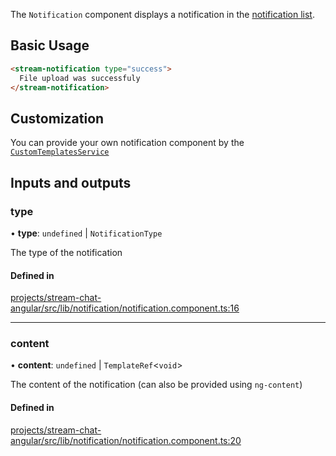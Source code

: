 The `Notification` component displays a notification in the [notification list](./NotificationListComponent.mdx).

## Basic Usage

```html
<stream-notification type="success">
  File upload was successfuly
</stream-notification>
```

## Customization

You can provide your own notification component by the [`CustomTemplatesService`](../services/CustomTemplatesService.mdx)

[//]: # "Start of generated content"
## Inputs and outputs 


### type

• **type**: `undefined` \| `NotificationType`

The type of the notification

#### Defined in

[projects/stream-chat-angular/src/lib/notification/notification.component.ts:16](https://github.com/GetStream/stream-chat-angular/blob/a4062446faa83f38b40daffe27872ceb8df28446/projects/stream-chat-angular/src/lib/notification/notification.component.ts#L16)

___

### content

• **content**: `undefined` \| `TemplateRef`\<`void`\>

The content of the notification (can also be provided using `ng-content`)

#### Defined in

[projects/stream-chat-angular/src/lib/notification/notification.component.ts:20](https://github.com/GetStream/stream-chat-angular/blob/a4062446faa83f38b40daffe27872ceb8df28446/projects/stream-chat-angular/src/lib/notification/notification.component.ts#L20)

[//]: # "End of generated content"
